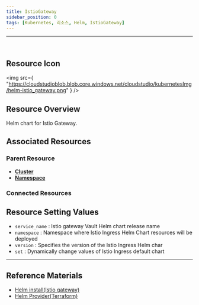 ```yaml
---
title: IstioGateway
sidebar_position: 0
tags: [Kubernetes, 리소스, Helm, IstioGateway]
---
```



<hr />
<br />


## Resource Icon

<img
    src={
        "https://cloudstudioblob.blob.core.windows.net/cloudstudio/kubernetesImg/helm-istio_gateway.png"
    }
/>

## Resource Overview

Helm chart for Istio Gateway.

## Associated Resources

### Parent Resource

-   [**Cluster**](https://docs.cstudio.app/docs/resource/kubernetes/Base/Cluster)
-   [**Namespace**](https://docs.cstudio.app/docs/resource/kubernetes/Core/Namespace)

### Connected Resources




## Resource Setting Values

-   `service_name` : Istio gateway Vault Helm chart release name
-   `namespace` : Namespace where Istio Ingress Helm Chart resources will be deployed
-   `version` : Specifies the version of the Istio Ingress Helm char
-   `set` : Dynamically change values of Istio Ingress default chart


---

## Reference Materials

-   [Helm install(Istio gateway)](https://artifacthub.io/packages/helm/istio-official/gateway)
-   [Helm Provider(Terraform)](https://registry.terraform.io/providers/hashicorp/helm/latest/docs)

